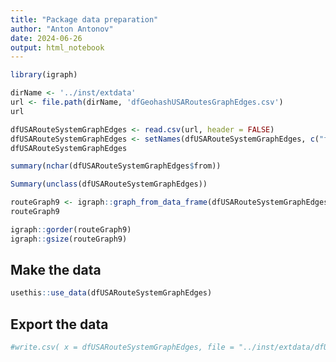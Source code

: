 ```yaml
---
title: "Package data preparation"
author: "Anton Antonov"
date: 2024-06-26
output: html_notebook
---
```



```r
library(igraph)

dirName <- '../inst/extdata'
url <- file.path(dirName, 'dfGeohashUSARoutesGraphEdges.csv')
url
```

```r
dfUSARouteSystemGraphEdges <- read.csv(url, header = FALSE)
dfUSARouteSystemGraphEdges <- setNames(dfUSARouteSystemGraphEdges, c("from", "to", "weight"))
dfUSARouteSystemGraphEdges
```

```r
summary(nchar(dfUSARouteSystemGraphEdges$from))
```


```r
Summary(unclass(dfUSARouteSystemGraphEdges))
```

```r
routeGraph9 <- igraph::graph_from_data_frame(dfUSARouteSystemGraphEdges, directed = FALSE)
routeGraph9
```
```r
igraph::gorder(routeGraph9)
igraph::gsize(routeGraph9)
```


## Make the data


```r
usethis::use_data(dfUSARouteSystemGraphEdges)
```

## Export the data

```r
#write.csv( x = dfUSARouteSystemGraphEdges, file = "../inst/extdata/dfUSARouteSystemGraphEdges.csv", row.names = FALSE)
```

